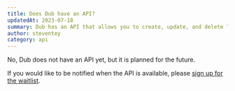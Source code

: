 ```yaml
---
title: Does Dub have an API?
updatedAt: 2023-07-18
summary: Dub has an API that allows you to create, update, and delete links programmatically.
author: steventey
category: api
---
```


No, Dub does not have an API yet, but it is planned for the future.

If you would like to be notified when the API is available, please [sign up for the waitlist](https://tally.so/r/wdN50V).

